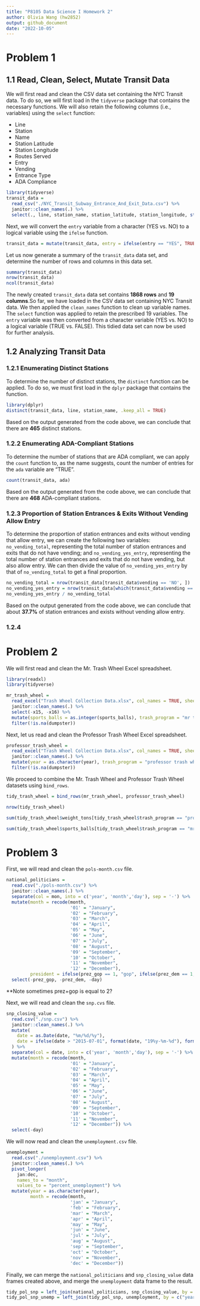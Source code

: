 ```yaml
---
title: "P8105 Data Science I Homework 2"
author: Olivia Wang (hw2852)
output: github_document
date: "2022-10-05"
---
```


# Problem 1 

## 1.1 Read, Clean, Select, Mutate Transit Data

We will first read and clean the CSV data set containing the NYC Transit data. To do so, we will first load in the `tidyverse` package that contains the necessary functions. We will also retain the following columns (i.e., variables) using the `select` function: 

* Line
* Station
* Name
* Station Latitude
* Station Longitude
* Routes Served
* Entry
* Vending
* Entrance Type
* ADA Compliance

```r
library(tidyverse)
transit_data = 
  read_csv("./NYC_Transit_Subway_Entrance_And_Exit_Data.csv") %>% 
  janitor::clean_names(.) %>% 
  select(., line, station_name, station_latitude, station_longitude, starts_with("route"), entry, vending, entrance_type, ada)
```

Next, we will convert the `entry` variable from a character (YES vs. NO) to a logical variable using the `ifelse` function. 
```r
transit_data = mutate(transit_data, entry = ifelse(entry == "YES", TRUE, FALSE))
```

Let us now generate a summary of the `transit_data` data set, and determine the number of rows and columns in this data set. 
```r
summary(transit_data)
nrow(transit_data)
ncol(transit_data)
```

The newly created `transit_data` data set contains __1868 rows__ and __19 columns__.So far, we have loaded in the CSV data set containing NYC Transit data. We then applied the `clean_names` function to clean up variable names. The `select` function was applied to retain the prescribed 19 variables. The `entry` variable was then converted from a character variable (YES vs. NO) to a logical variable (TRUE vs. FALSE). This tidied data set can now be used for further analysis. 


## 1.2 Analyzing Transit Data

### 1.2.1 Enumerating Distinct Stations

To determine the number of distinct stations, the `distinct` function can be applied. To do so, we must first load in the `dplyr` package that contains the function. 
```r
library(dplyr)
distinct(transit_data, line, station_name, .keep_all = TRUE)
```

Based on the output generated from the code above, we can conclude that there are __465__ distinct stations. 

### 1.2.2 Enumerating ADA-Compliant Stations

To determine the number of stations that are ADA compliant, we can apply the `count` function to, as the name suggests, count the number of entries for the `ada` variable are "TRUE". 

```r
count(transit_data, ada)
```

Based on the output generated from the code above, we can conclude that there are __468__ ADA-compliant stations. 

### 1.2.3 Proportion of Station Entrances & Exits Without Vending Allow Entry

To determine the proportion of station entrances and exits without vending that allow entry, we can create the following two variables: `no_vending_total`, representing the total number of station entrances and exits that do not have vending; and `no_vending_yes_entry`, representing the total number of station entrances and exits that do not have vending, but also allow entry. We can then divide the value of `no_vending_yes_entry` by that of `no_vending_total` to get a final proportion. 

```r
no_vending_total = nrow(transit_data[transit_data$vending == 'NO', ])
no_vending_yes_entry = nrow(transit_data[which(transit_data$vending == 'NO' & transit_data$entry == TRUE), ])
no_vending_yes_entry / no_vending_total

```
Based on the output generated from the code above, we can conclude that about __37.7%__ of station entrances and exists without vending allow entry. 

### 1.2.4

# Problem 2

We will first read and clean the Mr. Trash Wheel Excel spreadsheet. 

```r
library(readxl)
library(tidyverse)
```
```r
mr_trash_wheel = 
  read_excel("Trash Wheel Collection Data.xlsx", col_names = TRUE, sheet = 1, skip = 1) %>%
  janitor::clean_names(.) %>% 
  select(-x15, -x16) %>% 
  mutate(sports_balls = as.integer(sports_balls), trash_program = "mr trash wheel") %>% 
  filter(!is.na(dumpster))
```

Next, let us read and clean the Professor Trash Wheel Excel spreadsheet. 
```r
professor_trash_wheel = 
  read_excel("Trash Wheel Collection Data.xlsx", col_names = TRUE, sheet = 2, skip = 1) %>%
  janitor::clean_names(.) %>%
  mutate(year = as.character(year), trash_program = "professor trash wheel") %>% 
  filter(!is.na(dumpster))
```

We proceed to combine the Mr. Trash Wheel and Professor Trash Wheel datasets using `bind_rows`.

```r
tidy_trash_wheel = bind_rows(mr_trash_wheel, professor_trash_wheel)
```

```r
nrow(tidy_trash_wheel)
```
```r
sum(tidy_trash_wheel$weight_tons[tidy_trash_wheel$trash_program == "professor trash wheel"], na.rm = TRUE)
```

```r
sum(tidy_trash_wheel$sports_balls[tidy_trash_wheel$trash_program == "mr trash wheel" & tidy_trash_wheel$year == "2020"], na.rm = TRUE)
```

# Problem 3

First, we will read and clean the `pols-month.csv` file. 
```r
national_politicians = 
  read.csv("./pols-month.csv") %>% 
  janitor::clean_names(.) %>% 
  separate(col = mon, into = c('year', 'month','day'), sep = '-') %>%
  mutate(month = recode(month,
                        '01' = "January",
                        '02' = "February",
                        '03' = "March",
                        '04' = "April",
                        '05' = "May",
                        '06' = "June",
                        '07' = "July",
                        '08' = "August",
                        '09' = "September",
                        '10' = "October",
                        '11' = "November",
                        '12' = "December"), 
         president = ifelse(prez_gop == 1, "gop", ifelse(prez_dem == 1, "dem", NA))) %>%
  select(-prez_gop, -prez_dem, -day)
```

**Note sometimes prez+gop is equal to 2?

Next, we will read and clean the `snp.cvs` file. 
```r
snp_closing_value = 
  read.csv("./snp.csv") %>% 
  janitor::clean_names(.) %>%
  mutate(
    date = as.Date(date, "%m/%d/%y"),
    date = ifelse(date > "2015-07-01", format(date, "19%y-%m-%d"), format(date))
  ) %>% 
  separate(col = date, into = c('year', 'month','day'), sep = '-') %>%
  mutate(month = recode(month,
                        '01' = "January",
                        '02' = "February",
                        '03' = "March",
                        '04' = "April",
                        '05' = "May",
                        '06' = "June",
                        '07' = "July",
                        '08' = "August",
                        '09' = "September",
                        '10' = "October",
                        '11' = "November",
                        '12' = "December")) %>%  
  select(-day)
```

We will now read and clean the `unemployment.csv` file. 
```r
unemployment = 
  read.csv("./unemployment.csv") %>% 
  janitor::clean_names(.) %>% 
  pivot_longer(
    jan:dec,
    names_to = "month",
    values_to = "percent_unemployment") %>% 
  mutate(year = as.character(year),
         month = recode(month,
                        'jan' = "January",
                        'feb' = "February",
                        'mar' = "March",
                        'apr' = "April",
                        'may' = "May",
                        'jun' = "June",
                        'jul' = "July",
                        'aug' = "August",
                        'sep' = "September",
                        'oct' = "October",
                        'nov' = "November",
                        'dec' = "December"))
```

Finally, we can merge the `national_politicians` and `snp_closing_value` data frames created above, and merge the `unemployment` data frame to the result. 
```r
tidy_pol_snp = left_join(national_politicians, snp_closing_value, by = c("year","month"))
tidy_pol_snp_unemp = left_join(tidy_pol_snp, unemployment, by = c("year", "month"))
```

